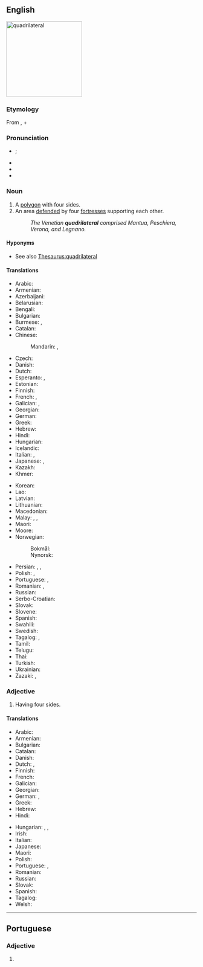 {{also|quadrilatéral}}
==English==
[[File:Quadrilateral ABCDE.png|thumb|right|200px|quadrilateral]]
{{Wikipedia}}

===Etymology===
From {{der|en|la|quadrilaterus}}, {{m|en|quadri-||four}} + {{cog|la|laterālis||sided}}

===Pronunciation===
* {{a|US}} {{IPA|en|/ˌkwɑd.ɹəˈlæt.ɚ.əl/}}; {{enPR|kwäd'rə-lăt′ər-əl}}
* {{audio|en|En-us-quadrilateral.ogg|Audio (US)}}
* {{audio|en|En-ca-quadrilateral.oga|Audio (CA)}}
* {{rhymes|en|ætəɹəl|s=5}}

===Noun===
{{en-noun}}

# A [[polygon]] with four sides.
# An area [[defend]]ed by four [[fortress]]es supporting each other.
#: ''The Venetian '''quadrilateral''' comprised Mantua, Peschiera, Verona, and Legnano.''

====Hyponyms====
* See also [[Thesaurus:quadrilateral]]

====Translations====
{{trans-top|polygon having four sides}}
* Arabic: {{t|ar|رباعي الأضلاع}}
* Armenian: {{t+|hy|քառանիստ}}
* Azerbaijani: {{t|az|dördbucaq}}
* Belarusian: {{t+|be|чатырохвуго́льнік|m}}
* Bengali: {{t|bn|চতুর্ভুজ}}
* Bulgarian: {{t|bg|четириъгъ́лник|m}}
* Burmese: {{t+|my|စတုဂံ}}, {{t+|my|လေးထောင့်}}
* Catalan: {{t+|ca|quadrilàter|m}}
* Chinese:
*: Mandarin: {{t+|cmn|四邊形}}, {{t+|cmn|四边形|tr=sìbiānxíng}}
* Czech: {{t+|cs|čtyřúhelník|m}}
* Danish: {{t+|da|firkant|c}}
* Dutch: {{t+|nl|vierhoek}}
* Esperanto: {{t|eo|kvarlatero}}, {{t|eo|kvarangulo}}
* Estonian: {{t|et|nelinurk}}
* Finnish: {{t+|fi|nelikulmio}}
* French: {{t+|fr|quadrilatère}}, {{t+|fr|quadrangle|m}}
* Galician: {{t+|gl|cuadrilátero|m}}, {{t+|gl|cuadrángulo|m}}
* Georgian: {{t|ka|ოთხკუთხედი}}
* German: {{t+|de|Viereck}}
* Greek: {{t+|el|τετράπλευρο|n}}
* Hebrew: {{t+|he|מרובע|alt=מרובע \ מְרֻבָּע|m|tr=merubá}}
* Hindi: {{t+|hi|चतुर्भुज}}
* Hungarian: {{t+|hu|négyszög}}
* Icelandic: {{t+|is|ferhyrningur|m}}
* Italian: {{t+|it|quadrilatero|m}}, {{t+|it|quadrangolo|m}}
* Japanese: {{t+|ja|四辺形|tr=しへんけい, shihenkei|sc=Jpan}}, {{t+|ja|四角形|tr=しかっけい, shikakkei|sc=Jpan}}
* Kazakh: {{t|kk|төртбұрыш}}
* Khmer: {{t+|km|ចតុកោណ}}
{{trans-mid}}
* Korean: {{t+|ko|사각형}}
* Lao: {{t+|lo|ຮູບສີ່ແຈ}}
* Latvian: {{t+|lv|četrstūris|m}}
* Lithuanian: {{t|lt|keturkampis|m}}
* Macedonian: {{t|mk|четириаголник|m}}
* Malay: {{t+|ms|segi empat}}, {{t|ms|caturkona}}, {{t|ms|tetragon}}
* Maori: {{t|mi|tapawhā}}
* Moore: {{t|mos|yãremde}}
* Norwegian:
*: Bokmål: {{t+|nb|firkant|m}}
*: Nynorsk: {{t|nn|firkant|m}}
* Persian: {{t+|fa|چهارضلعی}}, {{t|fa|چهارور}}, {{t|fa|چهارپهلو|tr=čahārpahlū}}
* Polish: {{t+|pl|czworokąt|m-in}}, {{t+|pl|czworobok|m-in}}
* Portuguese: {{t+|pt|quadrilátero|m}}, {{t+|pt|quadrângulo|m}}
* Romanian: {{t+|ro|patrulater}}, {{t|ro|cadrilater}}
* Russian: {{t+|ru|четырёхуго́льник|m}}
* Serbo-Croatian: {{t|sh|četverougao}}
* Slovak: {{t|sk|štvoruholník|m}}
* Slovene: {{t|sl|štirikotnik|m}}
* Spanish: {{t+|es|cuadrilátero|m}}
* Swahili: {{t|sw|pembenne}}
* Swedish: {{t+|sv|fyrhörning|c}}
* Tagalog: {{t|tl|patsiha}}, {{t|tl|patgilid}}
* Tamil: {{t|ta|நாற்கரம்}}
* Telugu: {{t+|te|చతుర్భుజి}}
* Thai: {{t+|th|สี่เหลี่ยม}}
* Turkish: {{t+|tr|dörtgen}}
* Ukrainian: {{t|uk|чотирику́тник|m}}
* Zazaki: {{t|zza|çehardag}}, {{t|zza|çardag}}
{{trans-bottom}}

===Adjective===
{{en-adj|-}}

# Having four sides.

====Translations====
{{trans-top|having four sides}}
* Arabic: {{t|ar|رُبَاعِيّ الْجَوَانِب}}
* Armenian: {{t+|hy|քառակողմ}}
* Bulgarian: {{t|bg|четиристранен}}
* Catalan: {{t+|ca|quadrilàter}}
* Danish: {{t|da|firkantet}}
* Dutch: {{t|nl|vierhoekig}}, {{t|nl|quadrilateraal}}
* Finnish: {{t|fi|nelisivuinen}}
* French: {{t+|fr|quadrilatéral}}
* Galician: {{t+|gl|cuadrilátero}}
* Georgian: {{t|ka|ოთხგვერდიანი}}
* German: {{t|de|vierseitig}}, {{t|de|vierkantig}}
* Greek: {{t+|el|τετράπλευρος}}
* Hebrew: {{t+|he|מרובע|alt=מרובע \ מְרֻבָּע|m|tr=merubá}}
* Hindi: {{t|hi|चतुर्भुजीय}}
{{trans-mid}}
* Hungarian: {{t|hu|négyszögű}}, {{t|hu|négyszögletű}}, {{t|hu|négyoldalú}}
* Irish: {{t|ga|ceathairshleasach}}
* Italian: {{t+|it|quadrilatero}}
* Japanese: {{t+|ja|四辺形|tr=shihenkei no|alt=四辺形の|sc=Jpan}}
* Maori: {{t|mi|tapawhā}}
* Polish: {{t+|pl|czworoboczny}}
* Portuguese: {{t+|pt|quadrilátero}}, {{t|pt|quadrilateral}}
* Romanian: {{t+|ro|cvadrilateral|m}}
* Russian: {{t+|ru|четырёхсторо́нний}}
* Slovak: {{t|sk|štvorstranný}}
* Spanish: {{t+|es|cuadrilátero}}
* Tagalog: {{t|tl|patsihain}}
* Welsh: {{t+|cy|pedrongl}}
{{trans-bottom}}

{{topics|en|Four|Shapes}}

----

==Portuguese==

===Adjective===
{{pt-adj|quadrilatera|l}}

# {{l|en|quadrilateral}} {{gloss|having four sides}}
#: {{syn|pt|quadrilátero}}